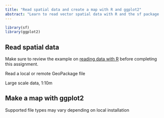 ```yaml
---
title: "Read spatial data and create a map with R and ggplot2"
abstract: "Learn to read vector spatial data with R and the sf package and create a map to visualize spatial data with the ggplot2 package."
---
```


```r
library(sf)
library(ggplot2)
```

## Read spatial data

:::{.callout-tip collapse=false appearance='default' icon=true}
Make sure to review the example on [reading data with R](examples/01_read-data-r.html) before completing this assignment.
:::

Read a local or remote GeoPackage file

Large scale data, 1:10m

## Make a map with ggplot2

Supported file types may vary depending on local installation
